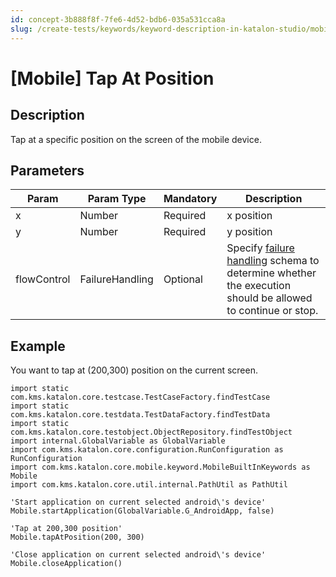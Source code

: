 ```yaml
---
id: concept-3b888f8f-7fe6-4d52-bdb6-035a531cca8a
slug: /create-tests/keywords/keyword-description-in-katalon-studio/mobile-keywords/mobile-tap-at-position
---
```


# \[Mobile\] Tap At Position

## Description

Tap at a specific position on the screen of the mobile device.

## Parameters

<table><tr><th>Param</th><th>Param Type</th><th>Mandatory</th><th>Description</th></tr><tbody><tr><td>x</td><td>Number</td><td>Required</td><td>x position</td></tr><tr><td>y</td><td>Number</td><td>Required</td><td>y position</td></tr><tr><td>flowControl</td><td>FailureHandling</td><td>Optional</td><td>Specify <a href="/maintain/configure-failure-handling-settings-in-katalon-studio" >failure handling</a> schema to determine whether the execution should be allowed to continue or stop.</td></tr></tbody></table>

## Example

You want to tap at \(200,300\) position on the current screen.

```
import static com.kms.katalon.core.testcase.TestCaseFactory.findTestCase
import static com.kms.katalon.core.testdata.TestDataFactory.findTestData
import static com.kms.katalon.core.testobject.ObjectRepository.findTestObject
import internal.GlobalVariable as GlobalVariable
import com.kms.katalon.core.configuration.RunConfiguration as RunConfiguration
import com.kms.katalon.core.mobile.keyword.MobileBuiltInKeywords as Mobile
import com.kms.katalon.core.util.internal.PathUtil as PathUtil

'Start application on current selected android\'s device'
Mobile.startApplication(GlobalVariable.G_AndroidApp, false)

'Tap at 200,300 position'
Mobile.tapAtPosition(200, 300)

'Close application on current selected android\'s device'
Mobile.closeApplication()

```